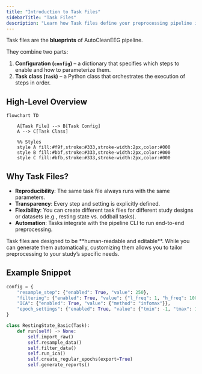 ```yaml
---
title: "Introduction to Task Files"
sidebarTitle: "Task Files"
description: "Learn how Task files define your preprocessing pipeline in AutoCleanEEG Pipeline"
---
```


Task files are the **blueprints** of AutoCleanEEG pipeline.  

They combine two parts:

1. **Configuration (`config`)** – a dictionary that specifies which steps to enable and how to parameterize them.  
2. **Task class (`Task`)** – a Python class that orchestrates the execution of steps in order.

## High-Level Overview

```mermaid
flowchart TD

    A[Task File] --> B[Task Config]
    A --> C[Task Class]

    %% Styles
    style A fill:#f9f,stroke:#333,stroke-width:2px,color:#000
    style B fill:#bbf,stroke:#333,stroke-width:2px,color:#000
    style C fill:#bfb,stroke:#333,stroke-width:2px,color:#000
```

## Why Task Files?

- **Reproducibility**: The same task file always runs with the same parameters.  
- **Transparency**: Every step and setting is explicitly defined.  
- **Flexibility**: You can create different task files for different study designs or datasets (e.g., resting state vs. oddball tasks).  
- **Automation**: Tasks integrate with the pipeline CLI to run end-to-end preprocessing.

<Info>
Task files are designed to be **human-readable and editable**.  
While you can generate them automatically, customizing them allows you to tailor preprocessing to your study’s specific needs.
</Info>

## Example Snippet

```python
config = {
    "resample_step": {"enabled": True, "value": 250},
    "filtering": {"enabled": True, "value": {"l_freq": 1, "h_freq": 100}},
    "ICA": {"enabled": True, "value": {"method": "infomax"}},
    "epoch_settings": {"enabled": True, "value": {"tmin": -1, "tmax": 1}},
}

class RestingState_Basic(Task):
    def run(self) -> None:
        self.import_raw()
        self.resample_data()
        self.filter_data()
        self.run_ica()
        self.create_regular_epochs(export=True)
        self.generate_reports()
````



